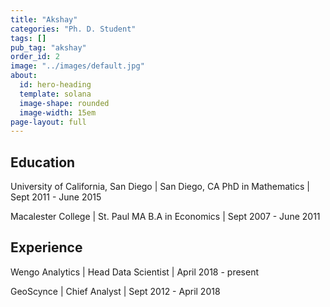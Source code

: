 ```yaml
---
title: "Akshay"
categories: "Ph. D. Student"
tags: []
pub_tag: "akshay"
order_id: 2
image: "../images/default.jpg"
about:
  id: hero-heading
  template: solana
  image-shape: rounded
  image-width: 15em
page-layout: full
---
```


:::{#hero-heading}

## Education

University of California, San Diego | San Diego, CA
PhD in Mathematics | Sept 2011 - June 2015

Macalester College | St. Paul MA
B.A in Economics | Sept 2007 - June 2011

## Experience

Wengo Analytics | Head Data Scientist | April 2018 - present

GeoScynce | Chief Analyst | Sept 2012 - April 2018

:::

